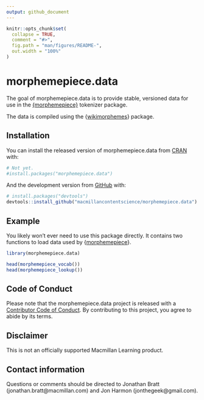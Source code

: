 ```yaml
---
output: github_document
---
```


<!-- README.md is generated from README.Rmd. Please edit that file -->

```r
knitr::opts_chunk$set(
  collapse = TRUE,
  comment = "#>",
  fig.path = "man/figures/README-",
  out.width = "100%"
)
```

# morphemepiece.data

<!-- badges: start -->
<!-- badges: end -->

The goal of morphemepiece.data is to provide stable, versioned data for use in the [{morphemepiece}](https://github.com/macmillancontentscience/morphemepiece) tokenizer package.

The data is compiled using the {[wikimorphemes](https://github.com/macmillancontentscience/wikimorphemes)} package.

## Installation

You can install the released version of morphemepiece.data from [CRAN](https://CRAN.R-project.org) with:

``` r
# Not yet.
#install.packages("morphemepiece.data")
```

And the development version from [GitHub](https://github.com/) with:

``` r
# install.packages("devtools")
devtools::install_github("macmillancontentscience/morphemepiece.data")
```

## Example

You likely won't ever need to use this package directly. 
It contains two functions to load data used by {[morphemepiece](https://github.com/macmillancontentscience/morphemepiece)}.

```r
library(morphemepiece.data)

head(morphemepiece_vocab())
head(morphemepiece_lookup())
```

## Code of Conduct

Please note that the morphemepiece.data project is released with a [Contributor Code of Conduct](https://contributor-covenant.org/version/2/0/CODE_OF_CONDUCT.html). By contributing to this project, you agree to abide by its terms.

## Disclaimer

This is not an officially supported Macmillan Learning product.

## Contact information

Questions or comments should be directed to Jonathan Bratt (jonathan.bratt@macmillan.com) and Jon Harmon (jonthegeek@gmail.com).
